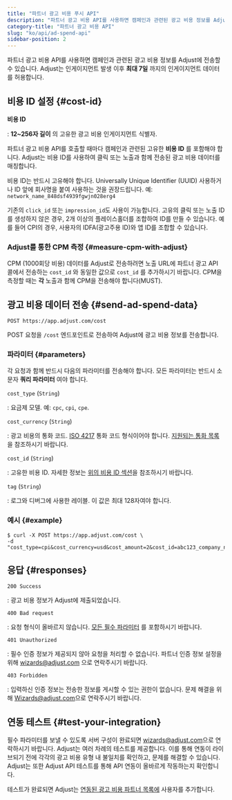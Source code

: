```yaml
---
title: "파트너 광고 비용 푸시 API"
description: "파트너 광고 비용 API를 사용하면 캠페인과 관련된 광고 비용 정보를 Adjust에 전송할 수 있습니다."
category-title: "파트너 광고 비용 API"
slug: "ko/api/ad-spend-api"
sidebar-position: 2
---
```


파트너 광고 비용 API를 사용하면 캠페인과 관련된 광고 비용 정보를 Adjust에 전송할 수 있습니다. Adjust는 인게이지먼트 발생 이후 **최대 7일** 까지의 인게이지먼트 데이터를 허용합니다.

## 비용 ID 설정 {#cost-id}

**비용 ID**

: **12~256자 길이** 의 고유한 광고 비용 인게이지먼트 식별자.

파트너 광고 비용 API를 호출할 때마다 캠페인과 관련된 고유한 **비용 ID** 를 포함해야 합니다. Adjust는 비용 ID를 사용하여 클릭 또는 노출과 함께 전송된 광고 비용 데이터를 매칭합니다.

비용 ID는 반드시 고유해야 합니다. Universally Unique Identifier \(UUID\) 사용하거나 ID 앞에 회사명을 붙여 사용하는 것을 권장드립니다. 예: `network_name_848dsf4939fgwjn028erg4`

기존의 `click_id` 또는 `impression_id`도 사용이 가능합니다. 고유의 클릭 또는 노출 ID를 생성하지 않은 경우, 2개 이상의 플레이스홀더를 조합하여 ID를 만들 수 있습니다. 예를 들어 CPI의 경우, 사용자의 IDFA\(광고주용 ID\)와 앱 ID를 조합할 수 있습니다.

### Adjust를 통한 CPM 측정 {#measure-cpm-with-adjust}

CPM \(1000회당 비용\) 데이터를 Adjust로 전송하려면 노출 URL에 파트너 광고 API 콜에서 전송하는 `cost_id` 와 동일한 값으로 `cost_id` 를 추가하시기 바랍니다. CPM을 측정할 때는 **각** 노출과 함께 CPM을 전송해야 합니다\(MUST\).

## 광고 비용 데이터 전송 {#send-ad-spend-data}

<CodeBlock title="엔드포인트" highlight="/cost">

```http
POST https://app.adjust.com/cost
```

</CodeBlock>

POST 요청을 `/cost` 엔드포인트로 전송하여 Adjust에 광고 비용 정보를 전송합니다.

### 파라미터 {#parameters}

각 요청과 함께 반드시 다음의 파라미터를 전송해야 합니다. 모든 파라미터는 반드시 소문자 **쿼리 파라미터** 여야 합니다.

`cost_type` \(`String`\)

: 요금제 모델. 예: `cpc`, `cpi`, `cpe`.

`cost_currency` \(`String`\)

: 광고 비용의 통화 코드. [ISO 4217](https://www.iban.com/currency-codes) 통화 코드 형식이어야 합니다. [지원되는 통화 목록](https://help.adjust.com/ko/article/supported-currencies)을 참조하시기 바랍니다.

`cost_id` \(`String`\)

: 고유한 비용 ID. 자세한 정보는 [위의 비용 ID 섹션](#cost-id)을 참조하시기 바랍니다.

`tag` \(`String`\)

: 로그와 디버그에 사용한 레이블. 이 값은 최대 128자여야 합니다.

### 예시 {#example}

<CodeBlock title="cURL" highlight="cost_type, cost_currency, cost_amount, cost_id, tag">

```console
$ curl -X POST https://app.adjust.com/cost \
-d "cost_type=cpi&cost_currency=usd&cost_amount=2&cost_id=abc123_company_name_test_1&tag=company_name_test"
```

</CodeBlock>

## 응답 {#responses}

`200 Success`

: 광고 비용 정보가 Adjust에 제출되었습니다.

`400 Bad request`

: 요청 형식이 올바르지 않습니다. [모든 필수 파라미터](#parameters) 를 포함하시기 바랍니다.

`401 Unauthorized`

: 필수 인증 정보가 제공되지 않아 요청을 처리할 수 없습니다. 파트너 인증 정보 설정을 위해 [wizards@adjust.com](mailto:wizards@adjust.com) 으로 연락주시기 바랍니다.

`403 Forbidden`

: 입력하신 인증 정보는 전송한 정보를 게시할 수 있는 권한이 없습니다. 문제 해결을 위해 [Wizards@adjust.com](mailto:wizards@adjust.com)으로 연락주시기 바랍니다.

## 연동 테스트 {#test-your-integration}

필수 파라미터를 보낼 수 있도록 서버 구성이 완료되면 [wizards@adjust.com](mailto:wizards@adjust.com)으로 연락하시기 바랍니다. Adjust는 여러 차례의 테스트를 제공합니다. 이를 통해 연동이 라이브되기 전에 각각의 광고 비용 유형 내 불일치를 확인하고, 문제를 해결할 수 있습니다. Adjust는 또한 Adjust API 테스트를 통해 API 연동이 올바르게 작동하는지 확인합니다.

테스트가 완료되면 Adjust는 [연동된 광고 비용 파트너 목록에](https://help.adjust.com/ko/article/ad-spend-api-integrations#supported-partners) 사용자를 추가합니다.
